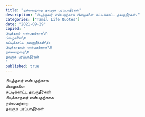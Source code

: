 ```yaml
---
title: "நல்லவற்றை தவறாக பரப்பாதீர்கள்"
description: "பிடித்தவர் என்பதற்காக பிழைகளை சுட்டிக்காட்ட தவறாதீர்கள்."
categories: ["Tamil Life Quotes"]
date: "2021-09-29"
copied: "
பிடித்தவர் என்பதற்காக\n
பிழைகளை\n
சுட்டிக்காட்ட தவறாதீர்கள்\n
பிடிக்காதவர் என்பதற்காக\n
நல்லவற்றை\n
தவறாக பரப்பாதீர்கள்
"
published: true
---
```


பிடித்தவர் என்பதற்காக  
பிழைகளை  
சுட்டிக்காட்ட தவறாதீர்கள்  
பிடிக்காதவர் என்பதற்காக  
நல்லவற்றை  
தவறாக பரப்பாதீர்கள்

